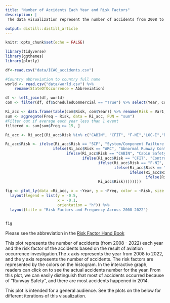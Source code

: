 ```yaml
---
title: "Number of Accidents Each Year and Risk Factors"
description: |
 The data visualization represent the number of accidents from 2008 to 2022 and represents the risk factor of the accidents. 

output: distill::distill_article
---
```


```r
knitr::opts_chunk$set(echo = FALSE)
```

```r
library(tidyverse)
library(ggthemes)
library(plotly)

df<-read.csv("data/ICAO_accidents.csv") 

#Country abbreviation to country full name
world <- read.csv("data/world.csv") %>% 
    rename(StateOfOccurrence = Abbreviation)

df <- left_join(df, world)
com <- filter(df, df$ScheduledCommercial == "True") %>% select(Year, Country, Model, Fatalities, Over2250, Over5700, InjuryLevel, Risk, FlightPhase, EngineType)


```

```r
Ri_acc <- data.frame(table(com$Risk, com$Year)) %>% rename(Risk = Var1, Year = Var2)
sum <- aggregate(Freq ~ Risk, data = Ri_acc, FUN = "sum")
#Filter out if average each year less than 1 event 
filtered <- sum[sum$Freq >= 15, ]

Ri_acc <- Ri_acc[(Ri_acc$Risk %in% c("CABIN", "CFIT", "F-NI","LOC-I","RS","SCF","TURB")), ]

Ri_acc$Risk <- ifelse(Ri_acc$Risk == "SCF", "System/Component Failture or Malfunction",
                     ifelse(Ri_acc$Risk == "ARC", "Abnormal Runway Contact",
                           ifelse(Ri_acc$Risk == "CABIN", "Cabin Safety Events",
                                  ifelse(Ri_acc$Risk == "CFIT", "Controlled Flight Into or Toward Terrain",
                                         ifelse(Ri_acc$Risk == "F-NI", "Fire/Smoke",
                                                ifelse(Ri_acc$Risk == "LOC-I", "Loss of Control- In Flight",
                                                       ifelse(Ri_acc$Risk == "RS", "Runway Safety",
                                                              ifelse(Ri_acc$Risk == "TURB", "Turbulence Encounter",
                                         Ri_acc$Risk))))))))

```

```r
fig <- plot_ly(data =Ri_acc, x = ~Year, y = ~Freq, color = ~Risk, size = ~Freq, type = "bar") %>%  
  layout(legend = list(y = -0.5, 
                       x = -0.1, 
                       orientation = "h")) %>%
  layout(title = "Risk Factors and Frequency Across 2008-2022")


fig
```

Please see the abbreviation in the [Risk Factor Hand Book](https://www.icao.int/APAC/Meetings/2012_APRAST/OccurrenceCategoryDefinitions.pdf)

This plot represents the number of accidents (from 2008 - 2022) each year and the risk factor of the accidents based on the result of aviation occurrence investigation.The x axis represents the year from 2008 to 2022, and the y axis represents the number of accidents. The risk factors are represented by the colors on the histogram. In the interactive graph, readers can click on to see the actual accidents number for the year. From this plot, we can easily distinguish that most of accidents occurred because of "Runway Safety", and there are most accidents happened in 2014. 

This plot is intended for a general audience. See the plots on the below for different iterations of this visualization.







